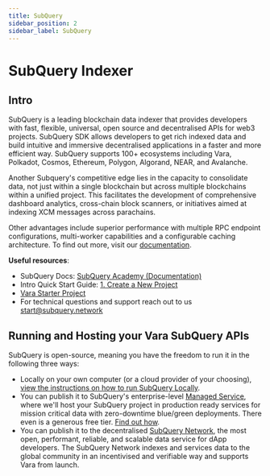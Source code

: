 ```yaml
---
title: SubQuery
sidebar_position: 2
sidebar_label: SubQuery
---
```


# SubQuery Indexer

## Intro

SubQuery is a leading blockchain data indexer that provides developers with fast, flexible, universal, open source and decentralised APIs for web3 projects. SubQuery SDK allows developers to get rich indexed data and build intuitive and immersive decentralised applications in a faster and more efficient way. SubQuery supports 100+ ecosystems including Vara, Polkadot, Cosmos, Ethereum, Polygon, Algorand, NEAR, and Avalanche.

Another Subquery's competitive edge lies in the capacity to consolidate data, not just within a single blockchain but across multiple blockchains within a unified project. This facilitates the development of comprehensive dashboard analytics, cross-chain block scanners, or initiatives aimed at indexing XCM messages across parachains.

Other advantages include superior performance with multiple RPC endpoint configurations, multi-worker capabilities and a configurable caching architecture. To find out more, visit our [documentation](https://academy.subquery.network/).

**Useful resources**:
- SubQuery Docs: [SubQuery Academy (Documentation)](https://academy.subquery.network/)
- Intro Quick Start Guide: [1. Create a New Project](https://academy.subquery.network/quickstart/quickstart.html)
- [Vara Starter Project](https://github.com/subquery/subql-starter/tree/main/Vara/vara-starter)
- For technical questions and support reach out to us start@subquery.network

## Running and Hosting your Vara SubQuery APIs

SubQuery is open-source, meaning you have the freedom to run it in the following three ways:
- Locally on your own computer (or a cloud provider of your choosing), [view the instructions on how to run SubQuery Locally](https://academy.subquery.network/run_publish/run.html).
- You can publish it to SubQuery's enterprise-level [Managed Service](https://managedservice.subquery.network/), where we'll host your SubQuery project in production ready services for mission critical data with zero-downtime blue/green deployments. There even is a generous free tier. [Find out how](https://academy.subquery.network/run_publish/publish.html).
- You can publish it to the decentralised [SubQuery Network](https://subquery.network/network), the most open, performant, reliable, and scalable data service for dApp developers. The SubQuery Network indexes and services data to the global community in an incentivised and verifiable way and supports Vara from launch.
